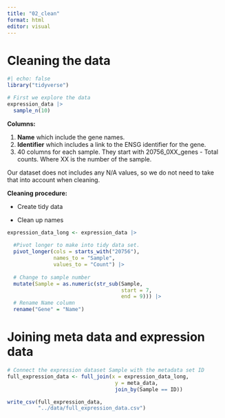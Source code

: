 ```yaml
---
title: "02_clean"
format: html
editor: visual
---
```


# Cleaning the data

```r
#| echo: false
library("tidyverse")
```

```r
# First we explore the data
expression_data |> 
  sample_n(10)
```

**Columns:**

1.  **Name** which include the gene names.
2.  **Identifier** which includes a link to the ENSG identifier for the gene.
3.  40 columns for each sample. They start with 20756_0XX_genes - Total counts. Where XX is the number of the sample.

Our dataset does not includes any N/A values, so we do not need to take that into account when cleaning.

**Cleaning procedure:**

-   Create tidy data

-   Clean up names

```r
expression_data_long <- expression_data |> 
  
  #Pivot longer to make into tidy data set.
  pivot_longer(cols = starts_with("20756"),
               names_to = "Sample",
               values_to = "Count") |>
  
  # Change to sample number
  mutate(Sample = as.numeric(str_sub(Sample, 
                                     start = 7, 
                                     end = 9))) |>  
  # Rename Name column 
  rename("Gene" = "Name")
```

# Joining meta data and expression data

```r
# Connect the expression dataset Sample with the metadata set ID
full_expression_data <- full_join(x = expression_data_long, 
                                   y = meta_data, 
                                   join_by(Sample == ID))

write_csv(full_expression_data, 
          "../data/full_expression_data.csv")
```
